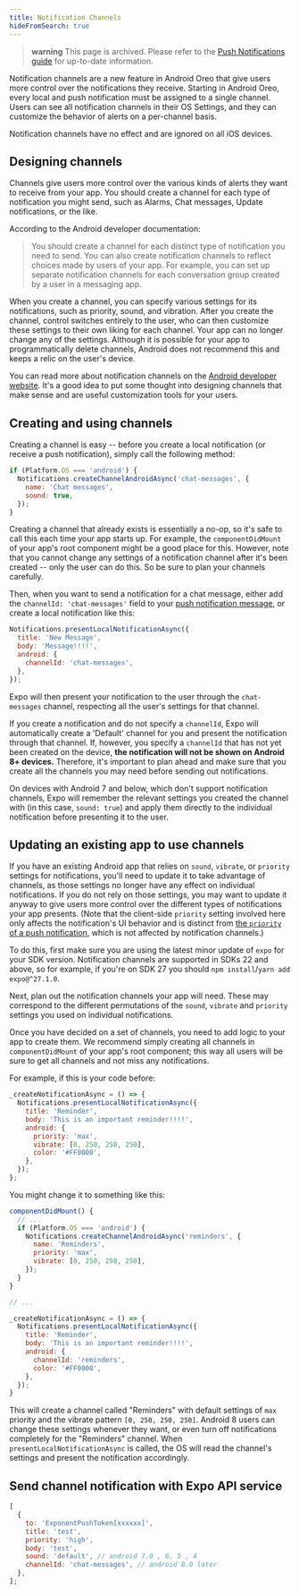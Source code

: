 ```yaml
---
title: Notification Channels
hideFromSearch: true
---
```


> **warning** This page is archived. Please refer to the [Push Notifications guide](/push-notifications/overview/) for up-to-date information.

Notification channels are a new feature in Android Oreo that give users more control over the notifications they receive. Starting in Android Oreo, every local and push notification must be assigned to a single channel. Users can see all notification channels in their OS Settings, and they can customize the behavior of alerts on a per-channel basis.

Notification channels have no effect and are ignored on all iOS devices.

## Designing channels

Channels give users more control over the various kinds of alerts they want to receive from your app. You should create a channel for each type of notification you might send, such as Alarms, Chat messages, Update notifications, or the like.

According to the Android developer documentation:

> You should create a channel for each distinct type of notification you need to send. You can also create notification channels to reflect choices made by users of your app. For example, you can set up separate notification channels for each conversation group created by a user in a messaging app.

When you create a channel, you can specify various settings for its notifications, such as priority, sound, and vibration. After you create the channel, control switches entirely to the user, who can then customize these settings to their own liking for each channel. Your app can no longer change any of the settings. Although it is possible for your app to programmatically delete channels, Android does not recommend this and keeps a relic on the user's device.

You can read more about notification channels on the [Android developer website](https://developer.android.com/training/notify-user/channels). It's a good idea to put some thought into designing channels that make sense and are useful customization tools for your users.

## Creating and using channels

Creating a channel is easy -- before you create a local notification (or receive a push notification), simply call the following method:

```js
if (Platform.OS === 'android') {
  Notifications.createChannelAndroidAsync('chat-messages', {
    name: 'Chat messages',
    sound: true,
  });
}
```

Creating a channel that already exists is essentially a no-op, so it's safe to call this each time your app starts up. For example, the `componentDidMount` of your app's root component might be a good place for this. However, note that you cannot change any settings of a notification channel after it's been created -- only the user can do this. So be sure to plan your channels carefully.

Then, when you want to send a notification for a chat message, either add the `channelId: 'chat-messages'` field to your [push notification message](../push-notifications/#message-format), or create a local notification like this:

```js
Notifications.presentLocalNotificationAsync({
  title: 'New Message',
  body: 'Message!!!!',
  android: {
    channelId: 'chat-messages',
  },
});
```

Expo will then present your notification to the user through the `chat-messages` channel, respecting all the user's settings for that channel.

If you create a notification and do not specify a `channelId`, Expo will automatically create a 'Default' channel for you and present the notification through that channel. If, however, you specify a `channelId` that has not yet been created on the device, **the notification will not be shown on Android 8+ devices.** Therefore, it's important to plan ahead and make sure that you create all the channels you may need before sending out notifications.

On devices with Android 7 and below, which don't support notification channels, Expo will remember the relevant settings you created the channel with (in this case, `sound: true`) and apply them directly to the individual notification before presenting it to the user.

## Updating an existing app to use channels

If you have an existing Android app that relies on `sound`, `vibrate`, or `priority` settings for notifications, you'll need to update it to take advantage of channels, as those settings no longer have any effect on individual notifications. If you do not rely on those settings, you may want to update it anyway to give users more control over the different types of notifications your app presents. (Note that the client-side `priority` setting involved here only affects the notification's UI behavior and is distinct from [the `priority` of a push notification](../push-notifications/#message-format), which is not affected by notification channels.)

To do this, first make sure you are using the latest minor update of `expo` for your SDK version. Notification channels are supported in SDKs 22 and above, so for example, if you're on SDK 27 you should `npm install`/`yarn add` `expo@^27.1.0`.

Next, plan out the notification channels your app will need. These may correspond to the different permutations of the `sound`, `vibrate` and `priority` settings you used on individual notifications.

Once you have decided on a set of channels, you need to add logic to your app to create them. We recommend simply creating all channels in `componentDidMount` of your app's root component; this way all users will be sure to get all channels and not miss any notifications.

For example, if this is your code before:

```js
_createNotificationAsync = () => {
  Notifications.presentLocalNotificationAsync({
    title: 'Reminder',
    body: 'This is an important reminder!!!!',
    android: {
      priority: 'max',
      vibrate: [0, 250, 250, 250],
      color: '#FF0000',
    },
  });
};
```

You might change it to something like this:

```js
componentDidMount() {
  // ...
  if (Platform.OS === 'android') {
    Notifications.createChannelAndroidAsync('reminders', {
      name: 'Reminders',
      priority: 'max',
      vibrate: [0, 250, 250, 250],
    });
  }
}

// ...

_createNotificationAsync = () => {
  Notifications.presentLocalNotificationAsync({
    title: 'Reminder',
    body: 'This is an important reminder!!!!',
    android: {
      channelId: 'reminders',
      color: '#FF0000',
    },
  });
}
```

This will create a channel called "Reminders" with default settings of `max` priority and the vibrate pattern `[0, 250, 250, 250]`. Android 8 users can change these settings whenever they want, or even turn off notifications completely for the "Reminders" channel. When `presentLocalNotificationAsync` is called, the OS will read the channel's settings and present the notification accordingly.

## Send channel notification with Expo API service

```js
[
  {
    to: 'ExponentPushToken[xxxxxx]',
    title: 'test',
    priority: 'high',
    body: 'test',
    sound: 'default', // android 7.0 , 6, 5 , 4
    channelId: 'chat-messages', // android 8.0 later
  },
];
```
